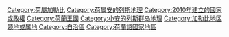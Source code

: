 [[Category:荷屬加勒比|Category:荷屬加勒比]]
[[Category:荷属安的列斯地理|Category:荷属安的列斯地理]]
[[Category:2010年建立的國家或政權|Category:2010年建立的國家或政權]]
[[Category:荷蘭王國|Category:荷蘭王國]]
[[Category:小安的列斯群岛地理|Category:小安的列斯群岛地理]]
[[Category:加勒比地区领地或属地|Category:加勒比地区领地或属地]]
[[Category:自治區|Category:自治區]]
[[Category:荷蘭語國家地區|Category:荷蘭語國家地區]]